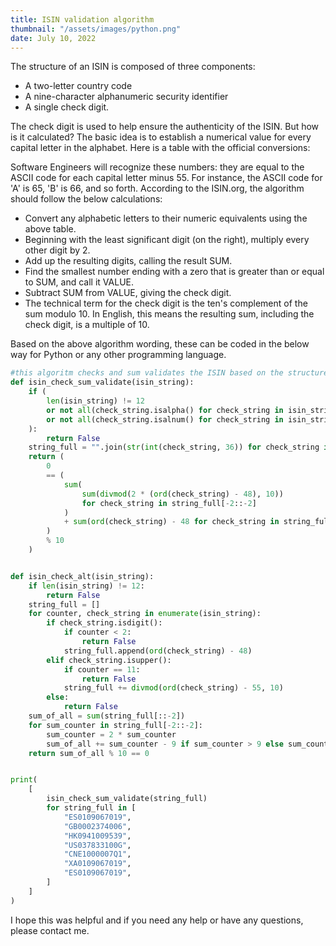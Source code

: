 ```yaml
---
title: ISIN validation algorithm
thumbnail: "/assets/images/python.png"
date: July 10, 2022
---
```


The structure of an ISIN is composed of three components:

- A two-letter country code
- A nine-character alphanumeric security identifier
- A single check digit.

The check digit is used to help ensure the authenticity of the ISIN. But how is it calculated?
The basic idea is to establish a numerical value for every capital letter in the alphabet. Here is a table with the official conversions:

Software Engineers will recognize these numbers: they are equal to the ASCII code for each capital letter minus 55. For instance, the ASCII code for 'A' is 65, 'B' is 66, and so forth. According to the ISIN.org, the algorithm should follow the below calculations:

- Convert any alphabetic letters to their numeric equivalents using the above table.
- Beginning with the least significant digit (on the right), multiply every other digit by 2.
- Add up the resulting digits, calling the result SUM.
- Find the smallest number ending with a zero that is greater than or equal to SUM, and call it VALUE.
- Subtract SUM from VALUE, giving the check digit.
- The technical term for the check digit is the ten's complement of the sum modulo 10. In English, this means the resulting sum, including the check digit, is a multiple of 10.

Based on the above algorithm wording, these can be coded in the below way for Python or any other programming language.

```python
#this algoritm checks and sum validates the ISIN based on the structure and numbers, this can be cross checked with the proper isin_string
def isin_check_sum_validate(isin_string):
    if (
        len(isin_string) != 12
        or not all(check_string.isalpha() for check_string in isin_string[:2])
        or not all(check_string.isalnum() for check_string in isin_string[2:])
    ):
        return False
    string_full = "".join(str(int(check_string, 36)) for check_string in isin_string)
    return (
        0
        == (
            sum(
                sum(divmod(2 * (ord(check_string) - 48), 10))
                for check_string in string_full[-2::-2]
            )
            + sum(ord(check_string) - 48 for check_string in string_full[::-2])
        )
        % 10
    )


def isin_check_alt(isin_string):
    if len(isin_string) != 12:
        return False
    string_full = []
    for counter, check_string in enumerate(isin_string):
        if check_string.isdigit():
            if counter < 2:
                return False
            string_full.append(ord(check_string) - 48)
        elif check_string.isupper():
            if counter == 11:
                return False
            string_full += divmod(ord(check_string) - 55, 10)
        else:
            return False
    sum_of_all = sum(string_full[::-2])
    for sum_counter in string_full[-2::-2]:
        sum_counter = 2 * sum_counter
        sum_of_all += sum_counter - 9 if sum_counter > 9 else sum_counter
    return sum_of_all % 10 == 0


print(
    [
        isin_check_sum_validate(string_full)
        for string_full in [
            "ES0109067019",
            "GB0002374006",
            "HK0941009539",
            "US037833100G",
            "CNE1000007Q1",
            "XA0109067019",
            "ES0109067019",
        ]
    ]
)
```

I hope this was helpful and if you need any help or have any questions, please contact me.
